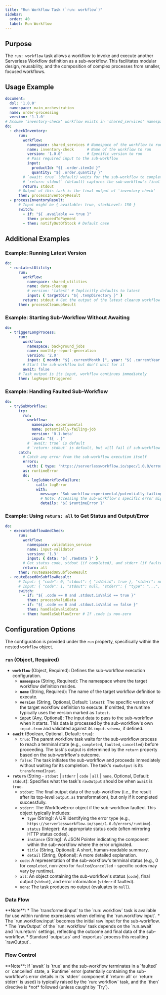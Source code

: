```yaml
---
title: "Run Workflow Task (`run: workflow`)"
sidebar:
  order: 40
  label: Run Workflow
---
```



## Purpose

The `run: workflow` task allows a workflow to invoke and execute another Serverless Workflow definition as a sub-workflow. This facilitates modular design, reusability, and the composition of complex processes from smaller, focused workflows.

## Usage Example

```yaml
document:
  dsl: '1.0.0'
  namespace: main_orchestration
  name: order-processing
  version: '1.1.0'
# Assume 'inventory-check' workflow exists in 'shared_services' namespace
do:
  - checkInventory:
      run:
        workflow:
          namespace: shared_services # Namespace of the workflow to run
          name: inventory-check      # Name of the workflow to run
          version: '1.0.0'           # Specific version to run
          # Pass required input to the sub-workflow
          input: 
            productId: "${ .order.itemId }"
            quantity: "${ .order.quantity }"
        # `await: true` (default) waits for the sub-workflow to complete
        # `return: stdout` (default) captures the sub-workflow's final output
        return: stdout 
      # Output of this task is the final output of 'inventory-check'
      then: processInventoryResult
  - processInventoryResult:
      # Input might be { available: true, stockLevel: 150 }
      switch:
        - if: "${ .available == true }"
          then: proceedToPayment
        - then: notifyOutOfStock # Default case
```

## Additional Examples

### Example: Running Latest Version

```yaml
do:
  - runLatestUtility:
      run:
        workflow:
          namespace: shared_utilities
          name: data-cleanup
          # version: 'latest' # Implicitly defaults to latest
          input: { targetDir: "${ .tempDirectory }" }
        return: stdout # Get the output of the latest cleanup workflow
      then: processCleanupResult
```

### Example: Starting Sub-Workflow Without Awaiting

```yaml
do:
  - triggerLongProcess:
      run:
        workflow:
          namespace: background_jobs
          name: monthly-report-generation
          version: '2.0'
          input: { month: "${ .currentMonth }", year: "${ .currentYear }" }
        # Start the sub-workflow but don't wait for it
        await: false 
      # Task output is its input, workflow continues immediately
      then: logReportTriggered
```

### Example: Handling Faulted Sub-Workflow

```yaml
do:
  - trySubWorkflow:
      try:
        run:
          workflow:
            namespace: experimental
            name: potentially-failing-job
            version: '0.1-beta'
            input: "${ . }"
          # `await: true` is default
          # `return: stdout` is default, but will fail if sub-workflow faults
      catch:
        # Catch any error from the sub-workflow execution itself
        errors: 
          with: { type: "https://serverlessworkflow.io/spec/1.0.0/errors/runtime" }
        as: runtimeError
        do:
          - logSubWorkflowFailure:
              call: logError
              with:
                message: "Sub-workflow experimental/potentially-failing-job faulted"
                # Note: Accessing the sub-workflow's specific error might require `return: all` or `return: stderr` in the `run` task and inspecting the result within the catch block.
                details: "${ $runtimeError }" 

```

### Example: Using `return: all` to Get Status and Output/Error

```yaml
do:
  - executeSubflowAndCheck:
      run:
        workflow:
          namespace: validation_service
          name: input-validator
          version: '1.3'
          input: { data: "${ .rawData }" }
        # Get status code, stdout (if completed), and stderr (if faulted)
        return: all 
      then: routeBasedOnSubflowResult
  - routeBasedOnSubflowResult:
      # Input: { "code": 0, "stdout": { "isValid": true }, "stderr": null } OR
      # Input: { "code": 1, "stdout": null, "stderr": { "type": "...", "title": "Validation Failed", ... } }
      switch:
        - if: "${ .code == 0 and .stdout.isValid == true }"
          then: processValidData
        - if: "${ .code == 0 and .stdout.isValid == false }"
          then: handleInvalidData
        - then: handleSubflowError # If .code is non-zero
```

## Configuration Options

The configuration is provided under the `run` property, specifically within the nested `workflow` object.

### `run` (Object, Required)

*   **`workflow`** (Object, Required): Defines the sub-workflow execution configuration.
    *   **`namespace`** (String, Required): The namespace where the target workflow definition resides.
    *   **`name`** (String, Required): The name of the target workflow definition to execute.
    *   **`version`** (String, Optional, Default: `latest`): The specific version of the target workflow definition to execute. If omitted, the runtime typically uses the version marked as `latest`.
    *   **`input`** (Any, Optional): The input data to pass to the sub-workflow when it starts. This data is processed by the sub-workflow's own `input.from` and validated against its `input.schema`, if defined.
*   **`await`** (Boolean, Optional, Default: `true`):
    *   `true`: The parent workflow task waits for the sub-workflow process to reach a terminal state (e.g., `completed`, `faulted`, `cancelled`) before proceeding. The task's output is determined by the `return` property based on the sub-workflow's outcome.
    *   `false`: The task initiates the sub-workflow and proceeds immediately without waiting for its completion. The task's `rawOutput` is its `transformedInput`.
*   **`return`** (String - `stdout` | `stderr` | `code` | `all` | `none`, Optional, Default: `stdout`): Specifies what the task's `rawOutput` should be when `await` is `true`.
    *   `stdout`: The final output data of the sub-workflow (i.e., the result after its top-level `output.as` transformation), but only if it completed successfully.
    *   `stderr`: The WorkflowError object if the sub-workflow faulted. This object typically includes:
        *   `type` (String): A URI identifying the error type (e.g., `https://serverlessworkflow.io/spec/1.0.0/errors/runtime`).
        *   `status` (Integer): An appropriate status code (often mirroring HTTP status codes).
        *   `instance` (String): A JSON Pointer indicating the component within the sub-workflow where the error originated.
        *   `title` (String, Optional): A short, human-readable summary.
        *   `detail` (String, Optional): A more detailed explanation.
    *   `code`: A representation of the sub-workflow's terminal status (e.g., 0 for `completed`, non-zero for `faulted`/`cancelled` - specific codes may vary by runtime).
    *   `all`: An object containing the sub-workflow's status (`code`), final output (`stdout`), and error information (`stderr` if faulted).
    *   `none`: The task produces no output (evaluates to `null`).

### Data Flow

<CommonTaskDataFlow />
**Note**:
*   The `transformedInput` to the `run: workflow` task is available for use within runtime expressions when defining the `run.workflow.input`.
*   The `run.workflow.input` becomes the initial raw input for the sub-workflow.
*   The `rawOutput` of the `run: workflow` task depends on the `run.await` and `run.return` settings, reflecting the outcome and final data of the sub-workflow.
*   Standard `output.as` and `export.as` process this resulting `rawOutput`.

### Flow Control

<CommonTaskFlowControl />
**Note**: If `await` is `true` and the sub-workflow terminates in a `faulted` or `cancelled` state, a `Runtime` error (potentially containing the sub-workflow's error details in its `stderr` component if `return: all` or `return: stderr` is used) is typically raised by the `run: workflow` task, and the `then` directive is *not* followed (unless caught by `Try`). 
